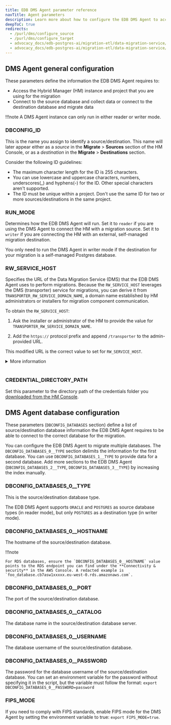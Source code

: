 ```yaml
---
title: EDB DMS Agent parameter reference
navTitle: Agent parameters
description: Learn more about how to configure the EDB DMS Agent to access the Hybrid Manager instance and connect to source and destination databases.
deepToC: true
redirects:
  - /purl/dms/configure_source
  - /purl/dms/configure_target
  - advocacy_docs/edb-postgres-ai/migration-etl/data-migration-service/reader_reference
  - advocacy_docs/edb-postgres-ai/migration-etl/data-migration-service/writer_reference
---
```


## DMS Agent general configuration

These parameters define the information the EDB DMS Agent requires to:

- Access the Hybrid Manager (HM) instance and project that you are using for the migration
- Connect to the source database and collect data or connect to the destination database and migrate data

!!!note 
    A DMS Agent instance can only run in either reader or writer mode.

### DBCONFIG_ID

This is the name you assign to identify a source/destination. This name will later appear either as a *source* in the **Migrate** > **Sources** section of the HM Console, or as a *destination* in the **Migrate** > **Destinations** section.

Consider the following ID guidelines:

-   The maximum character length for the ID is 255 characters.
-   You can use lowercase and uppercase characters, numbers, underscores(\_) and hyphens(-) for the ID. Other special characters aren't supported.
-   The ID must be unique within a project. Don't use the same ID for two or more sources/destinations in the same project.

### RUN_MODE

Determines how the EDB DMS Agent will run. Set it to `reader` if you are using the DMS Agent to connect the HM with a migration source. Set it to `writer` if you are connecting the HM with an external, self-managed migration destination.

You only need to run the DMS Agent in writer mode if the destination for your migration is a self-managed Postgres database.

### RW_SERVICE_HOST

Specifies the URL of the Data Migration Service (DMS) that the EDB DMS Agent uses to perform migrations. Because the `RW_SERVICE_HOST` leverages the DMS (transporter) service for migrations, you can derive it from `TRANSPORTER_RW_SERVICE_DOMAIN_NAME`, a domain name established by HM administrators or installers for migration component communication.

To obtain the `RW_SERVICE_HOST`:

1. Ask the installer or administrator of the HM to provide the value for `TRANSPORTER_RW_SERVICE_DOMAIN_NAME`.

1. Add the `https://` protocol prefix and append `/transporter` to the admin-provided URL. 

This modified URL is the correct value to set for `RW_SERVICE_HOST`. 

<details><summary>More information</summary>

<br/>

The `RW_SERVICE_HOST` value must always be derived directly from the `TRANSPORTER_RW_SERVICE_DOMAIN_NAME`. The following table provides examples of how the `RW_SERVICE_HOST` is derived, showing both a recommended and a custom naming convention.

Recommended:

| TRANSPORTER_RW_SERVICE_DOMAIN_NAME            | RW_SERVICE_HOST                                                   |
|-----------------------------------------------|-------------------------------------------------------------------|
| dms.examplecompany.com                | https://dms.examplecompany.com/transporter                |
| dms-dev.examplecompany.com            | https://dms-dev.examplecompany.com/transporter            |
| dms.hm001.examplecompany.com          | https://dms.hm001.examplecompany.com/transporter          |
| dms-hm-us-east-001.examplecompany.com | https://dms-hm-us-east-001.examplecompany.com/transporter |

<br/>

Custom: 

| TRANSPORTER_RW_SERVICE_DOMAIN_NAME    | RW_SERVICE_HOST                                           |
|---------------------------------------|-----------------------------------------------------------|
| 987635.examplecompany.com             | https://987635.examplecompany.com/transporter             |
| migration_service.examplecompany.com  | https://migration_service.examplecompany.com/transporter  |
| location001.examplecompany.com        | https://location001.examplecompany.com/transporter        |
| us_east.examplecompany.com            | https://us_east.examplecompany.com/transporter            |

</details> 

<br/>

### CREDENTIAL_DIRECTORY_PATH

Set this parameter to the directory path of the credentials folder you [downloaded from the HM Console](/edb-postgres-ai/latest/hybrid-manager/using_hybrid_manager/migration/migration_guides/self_managed_pg_to_self_managed_pg/creating_project_credentials/).

## DMS Agent database configuration

These parameters (`DBCONFIG_DATABASES` section) define a list of source/destination database information the EDB DMS Agent requires to be able to connect to the correct database for the migration.

You can configure the EDB DMS Agent to migrate multiple databases. The `DBCONFIG_DATABASES_0__TYPE` section delimits the information for the first database. You can use `DBCONFIG_DATABASES_1__TYPE` to provide data for a second database. Add more sections to the EDB DMS Agent (`DBCONFIG_DATABASES_2__TYPE`, `DBCONFIG_DATABASES_3__TYPE`) by increasing the index manually.

### DBCONFIG_DATABASES_0__TYPE

This is the source/destination database type. 

The EDB DMS Agent supports `ORACLE` and `POSTGRES` as source database types (in reader mode), but only `POSTGRES` as a destination type (in writer mode).

### DBCONFIG_DATABASES_0__HOSTNAME

The hostname of the source/destination database.

!!!note

    For RDS databases, ensure the `DBCONFIG_DATABASES_0__HOSTNAME` value points to the RDS endpoint you can find under the **Connectivity & security** in the AWS Console. A redacted example is `foo_database.cb7asw1xxxxx.eu-west-0.rds.amazonaws.com`.


### DBCONFIG_DATABASES_0__PORT

The port of the source/destination database.

### DBCONFIG_DATABASES_0__CATALOG

The database name in the source/destination database server.

### DBCONFIG_DATABASES_0__USERNAME

The database username of the source/destination database.

### DBCONFIG_DATABASES_0__PASSWORD

The password for the database username of the source/destination database. You can set an environment variable for the password without specifying it in the script, but the variable must follow the format: `export DBCONFIG_DATABASES_0__PASSWORD=password`

### FIPS_MODE

If you need to comply with FIPS standards, enable FIPS mode for the DMS Agent by setting the environment variable to true: `export FIPS_MODE=true`.
